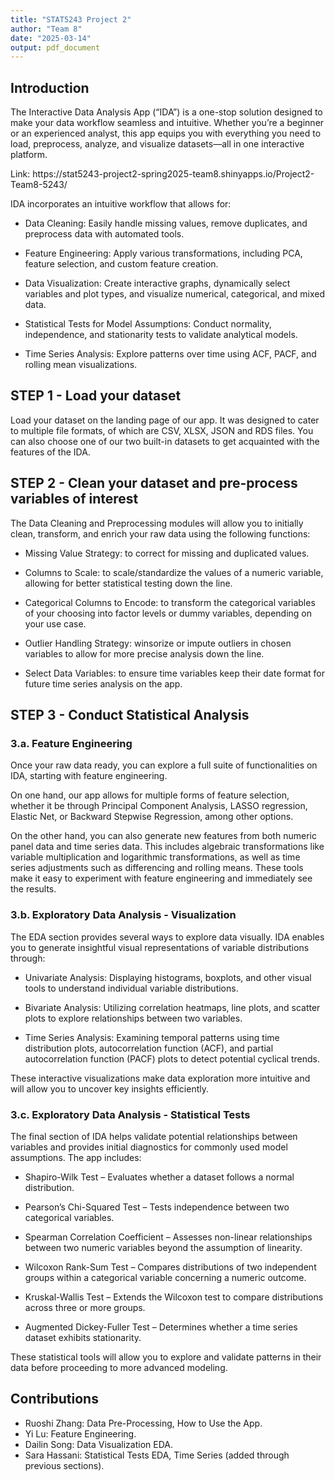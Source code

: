 ---
title: "STAT5243 Project 2"
author: "Team 8"
date: "2025-03-14"
output: pdf_document
---

## Introduction

The Interactive Data Analysis App ("IDA") is a one-stop solution designed to make your data workflow seamless and intuitive. Whether you're a beginner or an experienced analyst, this app equips you with everything you need to load, preprocess, analyze, and visualize datasets—all in one interactive platform.

Link: https://stat5243-project2-spring2025-team8.shinyapps.io/Project2-Team8-5243/

IDA incorporates an intuitive workflow that allows for:

  -   Data Cleaning: Easily handle missing values, remove duplicates, and preprocess data with automated tools.

  -   Feature Engineering: Apply various transformations, including PCA, feature selection, and custom feature creation.

  -   Data Visualization: Create interactive graphs, dynamically select variables and plot types, and visualize numerical, categorical, and mixed data.

  -   Statistical Tests for Model Assumptions: Conduct normality, independence, and stationarity tests to validate analytical models.

  -   Time Series Analysis: Explore patterns over time using ACF, PACF, and rolling mean visualizations.

## STEP 1 - Load your dataset

Load your dataset on the landing page of our app. It was designed to cater to multiple file formats, of which are CSV, XLSX, JSON and RDS files. You can also choose one of our two built-in datasets to get acquainted with the features of the IDA.

## STEP 2 - Clean your dataset and pre-process variables of interest

The Data Cleaning and Preprocessing modules will allow you to initially clean, transform, and enrich your raw data using the following functions:

  -   Missing Value Strategy: to correct for missing and duplicated values.
  
  -   Columns to Scale: to scale/standardize the values of a numeric variable, allowing for better statistical testing down the line.
  
  -   Categorical Columns to Encode: to transform the categorical variables of your choosing into factor levels or dummy variables, depending on your use case.
  
  -   Outlier Handling Strategy: winsorize or impute outliers in chosen variables to allow for more precise analysis down the line.
  
  - Select Data Variables: to ensure time variables keep their date format for future time series analysis on the app.
  
## STEP 3 - Conduct Statistical Analysis

### 3.a. Feature Engineering

Once your raw data ready, you can explore a full suite of functionalities on IDA, starting with feature engineering.

On one hand, our app allows for multiple forms of feature selection, whether it be through Principal Component Analysis, LASSO regression, Elastic Net, or Backward Stepwise Regression, among other options.

On the other hand, you can also generate new features from both numeric panel data and time series data. This includes algebraic transformations like variable multiplication and logarithmic transformations, as well as time series adjustments such as differencing and rolling means. These tools make it easy to experiment with feature engineering and immediately see the results.

### 3.b. Exploratory Data Analysis - Visualization

The EDA section provides several ways to explore data visually. IDA enables you to generate insightful visual representations of variable distributions through:

  -   Univariate Analysis: Displaying histograms, boxplots, and other visual tools to understand individual variable distributions.

  -   Bivariate Analysis: Utilizing correlation heatmaps, line plots, and scatter plots to explore relationships between two variables.

  -   Time Series Analysis: Examining temporal patterns using time distribution plots, autocorrelation function (ACF), and partial autocorrelation function (PACF) plots to detect potential cyclical trends.
  
These interactive visualizations make data exploration more intuitive and will allow you to uncover key insights efficiently.

### 3.c. Exploratory Data Analysis - Statistical Tests

The final section of IDA helps validate potential relationships between variables and provides initial diagnostics for commonly used model assumptions. The app includes:

  -   Shapiro-Wilk Test – Evaluates whether a dataset follows a normal distribution.
  
  -   Pearson's Chi-Squared Test – Tests independence between two categorical variables.
  
  -   Spearman Correlation Coefficient – Assesses non-linear relationships between two numeric variables beyond the assumption of linearity.
  
  -   Wilcoxon Rank-Sum Test – Compares distributions of two independent groups within a categorical variable concerning a numeric outcome.
  
  -   Kruskal-Wallis Test – Extends the Wilcoxon test to compare distributions across three or more groups.
  
  -   Augmented Dickey-Fuller Test – Determines whether a time series dataset exhibits stationarity.
  
These statistical tools will allow you to explore and validate patterns in their data before proceeding to more advanced modeling.

## Contributions

  -   Ruoshi Zhang: Data Pre-Processing, How to Use the App.
  -   Yi Lu: Feature Engineering.
  -   Dailin Song: Data Visualization EDA.
  -   Sara Hassani: Statistical Tests EDA, Time Series (added through previous sections).

